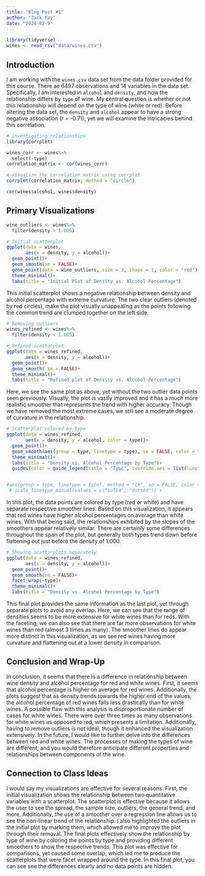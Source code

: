 ```yaml
---
title: "Blog Post #1"
author: "Jack Fay"
date: "2024-02-9"
---
```

```r
library(tidyverse)
wines <- read_csv("data/wines.csv")
```

## Introduction
I am working with the `wines.csv` data set from the data folder provided for this course. There ae 6497 observations and 14 variables in the data set. Specifically, I am interested in `alcohol` and `density`, and how the relationship differs by `type` of wine. My central question is whether or not this relationship will depend on the type of wine (white or red). Before altering the data set, the `density` and `alcohol` appear to have a strong negative association (r = -0.71), yet we will examine the intricacies behind this correlation.

```r
# investigating relationships
library(corrplot)

wines_corr <- wines%>%
  select(-type)
correlation_matrix <- cor(wines_corr)

# Visualize the correlation matrix using corrplot
corrplot(correlation_matrix, method = "circle")

cor(wines$alcohol, wines$density)
```

## Primary Visualizations
```r
wine_outliers <- wines%>%
  filter(density > 1.005)

# Initial scatterplot
ggplot(data = wines, 
       aes(x = density, y = alcohol))+
  geom_point()+
  geom_smooth(se = FALSE)+
  geom_point(data = wine_outliers, size = 3, shape = 1, color = "red")+
  theme_minimal()+
  labs(title = "Initial Plot of Density vs. Alcohol Percentage")
```
This initial scatterplot shows a negative relationship between density and alcohol percentage with extreme curvature. The two clear outliers (denoted by red circles), make the plot visually unappealing as the points following the common trend are clumped together on the left side. 

```r
# Removing outliers
wines_refined <- wines%>%
  filter(density < 1.005)

# Refined scatterplot
ggplot(data = wines_refined, 
       aes(x = density, y = alcohol))+
  geom_point()+
  geom_smooth( se = FALSE)+
  theme_minimal()+
  labs(title = "Refined plot of Density vs. Alcohol Percentage")
```
Here, we see the same plot as above, yet without the two outlier data points seen previously. Visually, the plot is vastly improved and it has a much more realistic smoother that represents the trend with higher accuracy. Though we have removed the most extreme cases, we still see a moderate degree of curvature in the relationship. 


```r
# Scatterplot colored by type 
ggplot(data = wines_refined, 
       aes(x = density, y = alcohol, color = type))+
  geom_point()+
  geom_smooth(aes(group = type, linetype = type), se = FALSE, color = "black")+
  theme_minimal()+
  labs(title = "Density vs. Alcohol Percentage by Type")+
  guides(color = guide_legend(title = "Type", override.aes = list(linetype = c("solid", "dotted"))))


#aes(group = type, linetype = type), method = "lm", se = FALSE, color = "black") +
 # scale_linetype_manual(values = c("solid", "dotted")) + 
```
In this plot, the data points are colored by type (red or white) and have separate respective smoother lines. Based on this visualization, it appears that red wines have higher alcohol percentages on average than white wines. With that being said, the relationships exhibited by the slopes of the smoothers appear relatively similar. There are certainly some differences throughout the span of the plot, but generally both types trend down before flattening out just before the density of 1.000. 


```r
# Showing scatterplots separately 
ggplot(data = wines_refined, 
       aes(x = density, y = alcohol))+
  geom_point()+
  geom_smooth(se = FALSE)+
  facet_wrap(~type)+
  theme_minimal()+
  labs(title = "Density vs. Alcohol Percentage by Type")
```
This final plot provides the same information as the last plot, yet through separate plots to avoid any overlap. Here, we can see that the range of densities seems to be more extensive for white wines than for reds. With the faceting, we can also see that there are far more observations for white wines than red (almost 3 times as many). The smoother lines do appear more distinct in this visualization, as we see red wines having more curvature and flattening out at a lower density in comparison. 


## Conclusion and Wrap-Up
In conclusion, it seems that there is a difference in relationship between wine density and alcohol percentage for red and white wines. First, it seems that alcohol percentage is higher on average for red wines. Additionally, the plots suggest that as density trends towards the higher end of the values, the alcohol percentage of red wines falls less drastically than for white wines. A possible flaw with this analysis is disproportionate number of cases for white wines. There were over three times as many observations for white wines as opposed to red, which presents a limitation. Additionally, having to remove outliers is not ideal, though it enhanced the visualization extensively. In the future, I would like to further delve into the differences between red and white wines. The processes of making the types of wine are different, and you would therefore anticipate different properties and relationships between components of the wine. 


## Connection to Class Ideas
I would say my visualizations are effective for several reasons. First, the initial visualization shows the relationship between two quantitative variables with a scatterplot. The scatterplot is effective because it allows the user to see the spread, the sample size, outliers, the general trend, and more. Additionally, the use of a smoother over a regression line allows us to see the non-linear trend of the relationship. I also highlighted the outliers in the initial plot by marking them, which allowed me to improve the plot through their removal. The final plots effectively show the relationship by type of wine by coloring the points by type and providing different smoothers to show the respective trends. This plot was effective for comparisons, yet caused some overlap, which led me to produce the scatterplots that were facet wrapped around the type. In this final plot, you can see see the differences clearly and no data points are hidden. 
